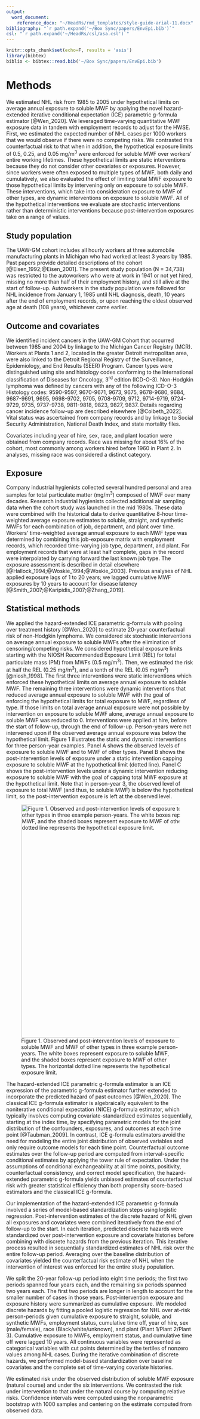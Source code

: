 ```yaml
---
output:
  word_document:
    reference_docx: "~/HeadRs/rmd_templates/style-guide-arial-11.docx"
bibliography: "`r path.expand('~/Box Sync/papers/EnvEpi.bib')`"
csl: "`r path.expand('~/HeadRs/csl/asa.csl')`"
---
```


```r
knitr::opts_chunk$set(echo=F, results = 'asis')
library(bibtex)
biblio <- bibtex::read.bib('~/Box Sync/papers/EnvEpi.bib')
```

# Methods

We estimated NHL risk from 1985 to 2005 under hypothetical limits on average annual exposure to soluble MWF by applying the novel hazard-extended iterative conditional expectation (ICE) parametric g-formula estimator [@Wen_2020]. We leveraged time-varying quantitative MWF exposure data in tandem with employment records to adjust for the HWSE. First, we estimated the expected number of NHL cases per 1000 workers that we would observe if there were no competing risks. We contrasted  this counterfactual risk to that when in addition, the hypothetical exposure limits of 0.5, 0.25, and 0.05 mg/m^3^ were enforced for soluble MWF over workers' entire working lifetimes. These hypothetical limits are static interventions because they do not consider other covariates or exposures. However, since workers were often exposed to multiple types of MWF, both daily and cumulatively, we also evaluated the effect of limiting total MWF exposure to those hypothetical limits by intervening only on exposure to soluble MWF. These interventions, which take into consideration exposure to MWF of other types, are dynamic interventions on exposure to soluble MWF. All of the hypothetical interventions we evaluate are stochastic interventions rather than deterministic interventions because post-intervention exposures take on a range of values.

## Study population

The UAW-GM cohort includes all hourly workers at three automobile manufacturing plants in Michigan who had worked at least 3 years by 1985. Past papers provide detailed descriptions of the cohort [@Eisen_1992;@Eisen_2001]. The present study population (N = 34,738) was restricted to the autoworkers who were at work in 1941 or not yet hired, missing no more than half of their employment history, and still alive at the start of follow-up. Autoworkers in the study population were followed for NHL incidence from January 1, 1985 until NHL diagnosis, death, 10 years after the end of employment records, or upon reaching the oldest observed age at death (108 years), whichever came earlier.

## Outcome and covariates

We identified incident cancers in the UAW-GM Cohort that occurred between 1985 and 2004 by linkage to the Michigan Cancer Registry (MCR). Workers at Plants 1 and 2, located in the greater Detroit metropolitan area, were also linked to the Detroit Regional Registry of the Surveillance, Epidemiology, and End Results (SEER) Program. Cancer types were distinguished using site and histology codes conforming to the International classification of Diseases for Oncology, 3^rd^ edition (ICD-O-3). Non-Hodgkin lymphoma was defined by cancers with any of the following ICD-O-3 Histology codes: 9590-9597, 9670-9671, 9673, 9675, 9678-9680, 9684, 9687-9691, 9695, 9698-9702, 9705, 9708-9709, 9712, 9714-9719, 9724-9729, 9735, 9737-9738, 9811-9818, 9823, 9827, 9837. Details regarding cancer incidence follow-up are described elsewhere [@Colbeth_2022]. Vital status was ascertained from company records and by linkage to Social Security Administration, National Death Index, and state mortality files.

Covariates including year of hire, sex, race, and plant location were obtained from company records. Race was missing for about 16% of the cohort, most commonly among workers hired before 1960 in Plant 2. In analyses, missing race was considered a distinct category.

## Exposure

Company industrial hygienists collected several hundred personal and area samples for total particulate matter (mg/m^3^) composed of MWF over many decades. Research industrial hygienists collected additional air sampling data when the cohort study was launched in the mid 1980s. These data were combined with the historical data to derive quantitative 8-hour time-weighted average exposure estimates to soluble, straight, and synthetic MWFs for each combination of job, department, and plant over time. Workers' time-weighted average annual exposure to each MWF type was determined by combining this job-exposure matrix with employment records, which recorded time-varying job type, department, and plant. For employment records that were at least half complete, gaps in the record were interpolated by carrying forward the last known job type. The exposure assessment is described in detail elsewhere [@Hallock_1994;@Woskie_1994;@Woskie_2003]. Previous analyses of NHL applied exposure lags of 1 to 20 years; we lagged cumulative MWF exposures by 10 years to account for disease latency [@Smith_2007;@Karipidis_2007;@Zhang_2019]. 

## Statistical methods

We applied the hazard-extended ICE parametric g-formula with pooling over treatment history [@Wen_2020] to estimate 20-year counterfactual risk of non-Hodgkin lymphoma. We considered six stochastic interventions on average annual exposure to soluble MWFs after the elimination of censoring/competing risks. We considered hypothetical exposure limits starting with the NIOSH Recommended Exposure Limit (REL) for total particulate mass (PM) from MWFs (0.5 mg/m^3^). Then, we estimated the risk at half the REL (0.25 mg/m^3^), and a tenth of the REL (0.05 mg/m^3^) [@niosh_1998]. The first three interventions were static interventions which enforced these hypothetical limits on average annual exposure to soluble MWF. The remaining three interventions were dynamic interventions that reduced average annual exposure to soluble MWF with the goal of enforcing the hypothetical limits for total exposure to MWF, regardless of type. If those limits on total average annual exposure were not possible by intervention on exposure to soluble MWF alone, average annual exposure to soluble MWF was reduced to 0. Interventions were applied at hire, before the start of follow-up, through the end of follow-up. Person-years were not intervened upon if the observed average annual exposure was below the hypothetical limit. Figure 1 illustrates the static and dynamic interventions for three person-year examples. Panel A shows the observed levels of exposure to soluble MWF and to MWF of other types. Panel B shows the post-intervention levels of exposure under a static intervention capping exposure to soluble MWF at the hypothetical limit (dotted line). Panel C shows the post-intervention levels under a dynamic intervention reducing exposure to soluble MWF with the goal of capping total MWF exposure at the hypothetical limit. Note that in person-year 3, the observed level of exposure to total MWF (and thus, to soluble MWF) is below the hypothetical limit, so the post-intervention exposure is left at the observed level.

![Figure 1. Observed and post-intervention levels of exposure to soluble MWF and MWF of other types in three example person-years. The white boxes represent exposure to soluble MWF, and the shaded boxes represent exposure to MWF of other types. The horizontal dotted line represents the hypothetical exposure limit.](`r here::here("resources/images", "interventions.png")`){width=6.5in}

The hazard-extended ICE parametric g-formula estimator is an ICE expression of the parametric g-formula estimator further extended to incorporate the predicted hazard of past outcomes [@Wen_2020]. The classical ICE g-formula estimator is algebraically equivalent to the noniterative conditional expectation (NICE) g-formula estimator, which typically involves computing covariate-standardized estimates sequentially, starting at the index time, by specifying parametric models for the joint distribution of the confounders, exposures, and outcomes at each time point [@Taubman_2009]. In contrast, ICE g-formula estimators avoid the need for modeling the entire joint distribution of observed variables and only require outcome models for each time point. Counterfactual outcome estimates over the follow-up period are computed from interval-specific conditional estimates by applying the tower rule of expectation. Under the assumptions of conditional exchangeability at all time points, positivity, counterfactual consistency, and correct model specification, the hazard-extended parametric g-formula yields unbiased estimates of counterfactual risk with greater statistical efficiency than both propensity score-based estimators and the classical ICE g-formula.

Our implementation of the hazard-extended ICE parametric g-formula involved a series of model-based standardization steps using logistic regression. Post-intervention estimates of the discrete hazard of NHL given all exposures and covariates were combined iteratively from the end of follow-up to the start. In each iteration, predicted discrete hazards were standardized over post-intervention exposure and covariate histories before combining with discrete hazards from the previous iteration. This iterative process resulted in sequentially standardized estimates of NHL risk over the entire follow-up period. Averaging over the baseline distribution of covariates yielded the counterfactual risk estimate of NHL when the intervention of interest was enforced for the entire study population.

We split the 20-year follow-up period into eight time periods; the first two periods spanned four years each, and the remaining six periods spanned two years each. The first two periods are longer in length to account for the smaller number of cases in those years. Post-intervention exposure and exposure history were summarized as cumulative exposure. We modeled discrete hazards by fitting a pooled logistic regression for NHL over at-risk person-periods given cumulative exposure to straight, soluble, and synthetic MWFs, employment status, cumulative time off, year of hire, sex (male/female), race (Black/white/unknown), and plant (Plant 1/Plant 2/Plant 3). Cumulative exposure to MWFs, employment status, and cumulative time off were lagged 10 years. All continuous variables were represented as categorical variables with cut points determined by the tertiles of nonzero values among NHL cases. During the iterative combination of discrete hazards, we performed model-based standardization over baseline covariates and the complete set of time-varying covariate histories.

We estimated risk under the observed distribution of soluble MWF exposure (natural course) and under the six interventions. We contrasted the risk under intervention to that under the natural course by computing relative risks. Confidence intervals were computed using the nonparametric bootstrap with 1000 samples and centering on the estimate computed from observed data.

<!-- GITHUB? -->